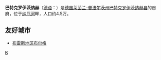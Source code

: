 {{德国城市
| 市徽图 = Image:DEU Bad Kreuznach COA.svg
| 在德国内的位置图 = Image:Karte Bad Kreuznach in Deutschland.png
| 所属联邦州 = 莱茵兰-普法尔茨州
| 所属行政区 = 
| 所属县 = 巴特克罗伊茨纳赫县
| 坐标纬度 = 49
| 坐标纬度分 = 53
| 坐标经度 = 7
| 坐标经度分 = 52
| 海拔高度 = 104–321
| 面积 = 46.10
| 人口 = 43.838
| 统计时间 = 2006年12月31日
| 人口密度 = 951
| 邮政编码 = 55543–55545<br />(alt: 6550)
| 电话区号 = 0671 (06727 für Stadtteil Ippesheim)
| 汽车牌号 = KH
| 政府地址 = Hochstraße 48<br />55545 Bad Kreuznach
| 政府网站 = www.stadt-bad-kreuznach.de
|}}
'''巴特克罗伊茨纳赫'''（[[德语|德语]]：'''{{lang|de|Bad Kreuznach}}'''）是[[德国|德国]][[莱茵兰-普法尔茨州|莱茵兰-普法尔茨州]][[巴特克罗伊茨纳赫县|巴特克罗伊茨纳赫县]]的首府，位于[[纳厄河|纳厄河]]畔，人口约4.5万。

==友好城市==
* {{FRA}} [[布雷斯地区布尔格|布雷斯地区布尔格]]

{{Authority control}}
{{DEFAULTSORT:Bad Kreuznach}}
{{Germany-geo-stub}}

[[Category:莱茵兰-普法尔茨州市镇|B]]